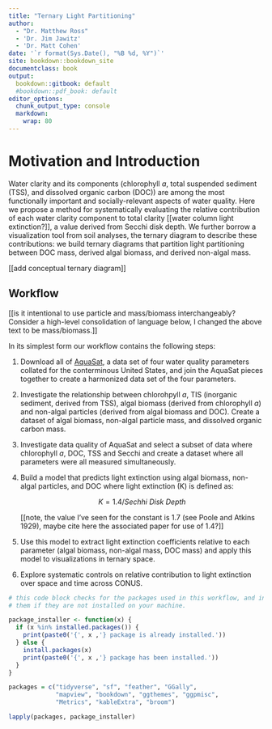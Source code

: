 ```yaml
---
title: "Ternary Light Partitioning"
author:
  - "Dr. Matthew Ross"
  - 'Dr. Jim Jawitz'
  - 'Dr. Matt Cohen'
date: '`r format(Sys.Date(), "%B %d, %Y")`'
site: bookdown::bookdown_site
documentclass: book
output:
  bookdown::gitbook: default
  #bookdown::pdf_book: default
editor_options: 
  chunk_output_type: console
  markdown: 
    wrap: 80
---
```


# Motivation and Introduction {.unnumbered}

Water clarity and its components (chlorophyll *a*, total suspended sediment
(TSS), and dissolved organic carbon (DOC)) are among the most functionally
important and socially-relevant aspects of water quality. Here we propose a
method for systematically evaluating the relative contribution of each water
clarity component to total clarity [[water column light extinction?]], a value
derived from Secchi disk depth. We further borrow a visualization tool from soil
analyses, the ternary diagram to describe these contributions: we build ternary
diagrams that partition light partitioning between DOC mass, derived algal
biomass, and derived non-algal mass.

[[add conceptual ternary diagram]]

## Workflow

[[is it intentional to use particle and mass/biomass interchangeably? Consider a
high-level consolidation of language below, I changed the above text to be
mass/biomass.]]

In its simplest form our workflow contains the following steps:

1.  Download all of [AquaSat](https://figshare.com/collections/AquaSat/4506140),
    a data set of four water quality parameters collated for the conterminous
    United States, and join the AquaSat pieces together to create a harmonized
    data set of the four parameters.

2.  Investigate the relationship between chlorohpyll *a*, TIS (inorganic
    sediment, derived from TSS), algal biomass (derived from chlorophyll *a*)
    and non-algal particles (derived from algal biomass and DOC). Create a
    dataset of algal biomass, non-algal particle mass, and dissolved organic
    carbon mass.

3.  Investigate data quality of AquaSat and select a subset of data where
    chlorophyll *a*, DOC, TSS and Secchi and create a dataset where all
    parameters were all measured simultaneously.

4.  Build a model that predicts light extinction using algal biomass, non-algal
    particles, and DOC where light extinction (K) is defined as:

    $$
    K = 1.4 / {Sechhi\:Disk\:Depth}
    $$

    [[note, the value I've seen for the constant is 1.7 (see Poole and Atkins
    1929), maybe cite here the associated paper for use of 1.4?]]

5.  Use this model to extract light extinction coefficients relative to each
    parameter (algal biomass, non-algal mass, DOC mass) and apply this model to
    visualizations in ternary space.

6.  Explore systematic controls on relative contribution to light extinction
    over space and time across CONUS.
    
    
```r
# this code block checks for the packages used in this workflow, and installs 
# them if they are not installed on your machine.

package_installer <- function(x) {
  if (x %in% installed.packages()) {
    print(paste0('{', x ,'} package is already installed.'))
  } else {
    install.packages(x)
    print(paste0('{', x ,'} package has been installed.'))
  }
}

packages = c("tidyverse", "sf", "feather", "GGally", 
             "mapview", "bookdown", "ggthemes", "ggpmisc",
             "Metrics", "kableExtra", "broom")

lapply(packages, package_installer)
```

